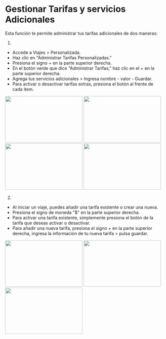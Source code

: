 # Gestionar Tarifas y servicios  Adicionales

Esta función te permite administrar tus tarifas adicionales de dos maneras:

1.
* Accede a Viajes > Personalizada.
* Haz clic en "Administrar Tarifas Personalizadas."
* Presiona el signo + en la parte superior derecha.
* En el botón verde que dice "Administrar Tarifas," haz clic en el + en la parte superior derecha.
* Agrega tus servicios adicionales > Ingresa nombre - valor - Guardar.
* Para activar o desactivar tarifas extras, presiona el botón al frente de cada ítem.

<img height="150" src="https://www.meterapp.co/custom_fees/Screenshot_1701277862.png" width="250"/>
<img height="150" src="https://www.meterapp.co/custom_fees/Screenshot_1701277866.png" width="250"/>
<img height="150" src="https://www.meterapp.co/custom_fees/Screenshot_1701277869.png" width="250"/>
<img height="150" src="https://www.meterapp.co/custom_fees/Screenshot_1701277885.png" width="250"/>

2. 
* Al iniciar un viaje, puedes añadir una tarifa existente o crear una nueva.
* Presiona el signo de moneda "$" en la parte superior derecha.
* Para activar una tarifa existente, simplemente presiona el botón de la tarifa que deseas activar o desactivar.
* Para añadir una nueva tarifa, presiona el signo + en la parte superior derecha, ingresa la información de tu nueva tarifa > pulsa guardar.

<img height="150" src="https://www.meterapp.co/custom_fees/Screenshot_1701279253.png" width="250"/>
<img height="150" src="https://www.meterapp.co/custom_fees/Screenshot_1701279258.png" width="250"/>
<img height="150" src="https://www.meterapp.co/custom_fees/Screenshot_1701279263.png" width="250"/>
